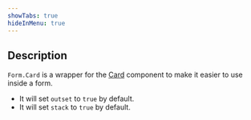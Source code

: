 ```yaml
---
showTabs: true
hideInMenu: true
---
```


## Description

`Form.Card` is a wrapper for the [Card](/uilib/components/card/) component to make it easier to use inside a form.

- It will set `outset` to `true` by default.
- It will set `stack` to `true` by default.
